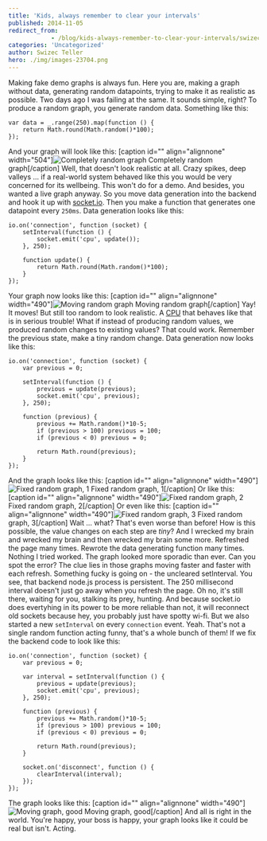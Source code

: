 ```yaml
---
title: 'Kids, always remember to clear your intervals'
published: 2014-11-05
redirect_from: 
            - /blog/kids-always-remember-to-clear-your-intervals/swizec/6614
categories: 'Uncategorized'
author: Swizec Teller
hero: ./img/images-23704.png
---
```

Making fake demo graphs is always fun. Here you are, making a graph without data, generating random datapoints, trying to make it as realistic as possible. Two days ago I was failing at the same. It sounds simple, right? To produce a random graph, you generate random data. Something like this:

```
var data = _.range(250).map(function () {
    return Math.round(Math.random()*100);
});
```

And your graph will look like this: \[caption id="" align="alignnone" width="504"]![Completely random graph](./img/images-23704.png "Completely random graph") Completely random graph\[/caption] Well, that doesn't look realistic at all. Crazy spikes, deep valleys ... if a real-world system behaved like this you would be very concerned for its wellbeing. This won't do for a demo. And besides, you wanted a live graph anyway. So you move data generation into the backend and hook it up with [socket.io](http://socket.io/ "Socket.io"). Then you make a function that generates one datapoint every `250ms`. Data generation looks like this:

```
io.on('connection', function (socket) {
    setInterval(function () {
        socket.emit('cpu', update());
    }, 250);

    function update() {
        return Math.round(Math.random()*100);
    }
});
```

Your graph now looks like this: \[caption id="" align="alignnone" width="490"]![Moving random graph](./img/images-23705.gif "Moving random graph") Moving random graph\[/caption] Yay! It moves! But still too random to look realistic. A [CPU](http://en.wikipedia.org/wiki/Central_processing_unit "Central processing unit") that behaves like that is in serious trouble! What if instead of producing random values, we produced random changes to existing values? That could work. Remember the previous state, make a tiny random change. Data generation now looks like this:

```
io.on('connection', function (socket) {
    var previous = 0;

    setInterval(function () {
        previous = update(previous);
        socket.emit('cpu', previous);
    }, 250);

    function (previous) {
        previous += Math.random()*10-5;
        if (previous > 100) previous = 100;
        if (previous < 0) previous = 0;

        return Math.round(previous);
    }
});
```

And the graph looks like this: \[caption id="" align="alignnone" width="490"]![Fixed random graph, 1](./img/images-23706.gif "Fixed random graph, 1") Fixed random graph, 1\[/caption] Or like this: \[caption id="" align="alignnone" width="490"]![Fixed random graph, 2](./img/images-23707.gif "Fixed random graph, 2") Fixed random graph, 2\[/caption] Or even like this: \[caption id="" align="alignnone" width="490"]![Fixed random graph, 3](./img/images-23708.gif "Fixed random graph, 3") Fixed random graph, 3\[/caption] Wait ... what? That's even worse than before! How is this possible, the value changes on each step are _tiny_? And I wrecked my brain and wrecked my brain and then wrecked my brain some more. Refreshed the page many times. Rewrote the data generating function many times. Nothing I tried worked. The graph looked more sporadic than ever. Can you spot the error? The clue lies in those graphs moving faster and faster with each refresh. Something fucky is going on - the uncleared setInterval. You see, that backend node.js process is persistent. The 250 millisecond interval doesn't just go away when you refresh the page. Oh no, it's still there, waiting for you, stalking its prey, hunting. And because socket.io does evertyhing in its power to be more reliable than not, it will reconnect old sockets because hey, you probably just have spotty wi-fi. But we also started a new `setInterval` on every `connection` event. Yeah. That's not a single random function acting funny, that's a whole bunch of them! If we fix the backend code to look like this:

```
io.on('connection', function (socket) {
    var previous = 0;

    var interval = setInterval(function () {
        previous = update(previous);
        socket.emit('cpu', previous);
    }, 250);

    function (previous) {
        previous += Math.random()*10-5;
        if (previous > 100) previous = 100;
        if (previous < 0) previous = 0;

        return Math.round(previous);
    }

    socket.on('disconnect', function () {
        clearInterval(interval);
    });
});
```

The graph looks like this: \[caption id="" align="alignnone" width="490"]![Moving graph, good](./img/images-23710.gif "Moving graph, good") Moving graph, good\[/caption] And all is right in the world. You're happy, your boss is happy, your graph looks like it could be real but isn't. Acting.